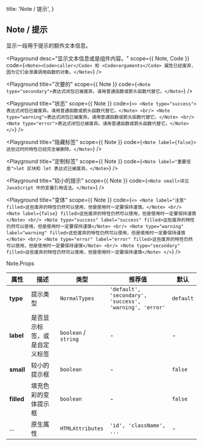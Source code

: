 
  title: 'Note / 提示',
}

## Note / 提示

显示一段用于提示的额外文本信息。

<Playground
  desc="显示文本信息或是组件内容。"
  scope={{ Note, Code }}
  code={`
<Note><Code>caller</Code> 和 <Code>arguments</Code> 属性已经废弃，因为它们会泄漏调用函数的对象。</Note>
`} />

<Playground
  title="次要的"
  scope={{ Note }}
  code={`
<Note type="secondary">表达式闭包已被废弃。请用普通函数或箭头函数代替它。</Note>
`} />

<Playground
  title="状态"
  scope={{ Note }}
  code={`
<>
  <Note type="success">表达式闭包已被废弃。请用普通函数或箭头函数代替它。</Note>
  <br/>
  <Note type="warning">表达式闭包已被废弃。请用普通函数或箭头函数代替它。</Note>
  <br/>
  <Note type="error">表达式闭包已被废弃。请用普通函数或箭头函数代替它。</Note>
</>
`} />

<Playground
  title="隐藏标签"
  scope={{ Note }}
  code={`
<Note label={false}>这些过时的特性已经完全被删除。</Note>
`} />

<Playground
  title="定制标签"
  scope={{ Note }}
  code={`
<Note label="重要信息">let 区块和 let 表达式已被废弃。</Note>
`} />

<Playground
  title="较小的提示"
  scope={{ Note }}
  code={`
<Note small>详见 JavaScript 中的变量引用语法。</Note>
`} />

<Playground
  title="变体"
  scope={{ Note }}
  code={`
<>
  <Note label="注意" filled>这些废弃的特性仍然可以使用，但是使用时一定要保持谨慎。</Note>
  <br/>
  <Note label={false} filled>这些废弃的特性仍然可以使用，但是使用时一定要保持谨慎</Note>
  <br/>
  <Note type="success" label="success" filled>这些废弃的特性仍然可以使用，但是使用时一定要保持谨慎</Note>
  <br/>
  <Note type="warning" label="warning" filled>这些废弃的特性仍然可以使用，但是使用时一定要保持谨慎</Note>
  <br/>
  <Note type="error" label="error" filled>这些废弃的特性仍然可以使用，但是使用时一定要保持谨慎</Note>
  <br/>
  <Note type="secondary" filled>这些废弃的特性仍然可以使用，但是使用时一定要保持谨慎</Note>
</>
`} />

<Attributes edit="/pages/docs/components/note.mdx">
<Attributes.Title>Note.Props</Attributes.Title>

| 属性 | 描述 | 类型 | 推荐值 | 默认
| ---------- | ---------- | ---- |  -------------- | ------ |
| **type** | 提示类型 | `NormalTypes` | `'default', 'secondary', 'success', 'warning', 'error'` | `default` |
| **label** | 是否显示标签，或是自定义标签 | `boolean` / `string` | - | - |
| **small** | 较小的提示框 | `boolean` | - | `false` |
| **filled** | 填充色彩的变体提示框 | `boolean` | - | `false` |
| ... | 原生属性 | `HTMLAttributes` | `'id', 'className', ...` | - |

</Attributes>


